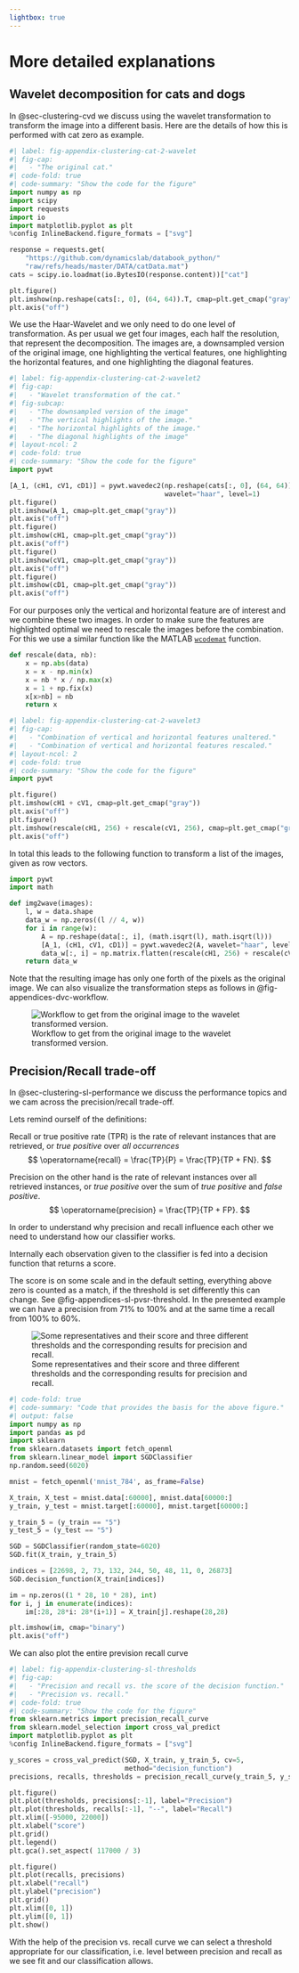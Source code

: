 ```yaml
---
lightbox: true
---
```

# More detailed explanations

## Wavelet decomposition for cats and dogs {#appendix-dvc}

In @sec-clustering-cvd we discuss using the wavelet transformation to transform the image into a different basis.
Here are the details of how this is performed with cat zero as example.

```python
#| label: fig-appendix-clustering-cat-2-wavelet
#| fig-cap:
#|   - "The original cat."
#| code-fold: true
#| code-summary: "Show the code for the figure"
import numpy as np
import scipy
import requests
import io
import matplotlib.pyplot as plt
%config InlineBackend.figure_formats = ["svg"]

response = requests.get(
    "https://github.com/dynamicslab/databook_python/"
    "raw/refs/heads/master/DATA/catData.mat")
cats = scipy.io.loadmat(io.BytesIO(response.content))["cat"]

plt.figure()
plt.imshow(np.reshape(cats[:, 0], (64, 64)).T, cmap=plt.get_cmap("gray"))
plt.axis("off")
```
We use the Haar-Wavelet and we only need to do one level of transformation.
As per usual we get four images, each half the resolution, that represent the decomposition.
The images are, a downsampled version of the original image, one highlighting the vertical features, one highlighting the horizontal features, and one highlighting the diagonal features.

```python
#| label: fig-appendix-clustering-cat-2-wavelet2
#| fig-cap:
#|   - "Wavelet transformation of the cat."
#| fig-subcap: 
#|   - "The downsampled version of the image"
#|   - "The vertical highlights of the image."
#|   - "The horizontal highlights of the image."
#|   - "The diagonal highlights of the image"
#| layout-ncol: 2
#| code-fold: true
#| code-summary: "Show the code for the figure"
import pywt

[A_1, (cH1, cV1, cD1)] = pywt.wavedec2(np.reshape(cats[:, 0], (64, 64)).T,
                                       wavelet="haar", level=1)
plt.figure()
plt.imshow(A_1, cmap=plt.get_cmap("gray"))
plt.axis("off")
plt.figure()
plt.imshow(cH1, cmap=plt.get_cmap("gray"))
plt.axis("off")
plt.figure()
plt.imshow(cV1, cmap=plt.get_cmap("gray"))
plt.axis("off")
plt.figure()
plt.imshow(cD1, cmap=plt.get_cmap("gray"))
plt.axis("off")
```

For our purposes only the vertical and horizontal feature are of interest and we combine these two images.
In order to make sure the features are highlighted optimal we need to rescale the images before the combination.
For this we use a similar function like the MATLAB [`wcodemat`](https://de.mathworks.com/help/wavelet/ref/wcodemat.html) function.

```python
def rescale(data, nb):
    x = np.abs(data)
    x = x - np.min(x)
    x = nb * x / np.max(x)
    x = 1 + np.fix(x)
    x[x>nb] = nb
    return x
```

```python
#| label: fig-appendix-clustering-cat-2-wavelet3
#| fig-cap:
#|   - "Combination of vertical and horizontal features unaltered."
#|   - "Combination of vertical and horizontal features rescaled."
#| layout-ncol: 2
#| code-fold: true
#| code-summary: "Show the code for the figure"
import pywt

plt.figure()
plt.imshow(cH1 + cV1, cmap=plt.get_cmap("gray"))
plt.axis("off")
plt.figure()
plt.imshow(rescale(cH1, 256) + rescale(cV1, 256), cmap=plt.get_cmap("gray"))
plt.axis("off")
```

In total this leads to the following function to transform a list of the images, given as row vectors.

```python
import pywt
import math

def img2wave(images):
    l, w = data.shape
    data_w = np.zeros((l // 4, w))
    for i in range(w):
        A = np.reshape(data[:, i], (math.isqrt(l), math.isqrt(l)))
        [A_1, (cH1, cV1, cD1)] = pywt.wavedec2(A, wavelet="haar", level=1)
        data_w[:, i] = np.matrix.flatten(rescale(cH1, 256) + rescale(cV1, 256))
    return data_w
```

Note that the resulting image has only one forth of the pixels as the original image.
We can also visualize the transformation steps as follows in @fig-appendices-dvc-workflow.

![Workflow to get from the original image to the wavelet transformed version.](../_assets/appendices/catvdogs_workflow){#fig-appendices-dvc-workflow}

## Precision/Recall trade-off {#appendix-pvsr}

In @sec-clustering-sl-performance we discuss the performance topics and we cam across the precision/recall trade-off.

Lets remind ourself of the definitions:

Recall or true positive rate (TPR) is the rate of relevant instances that are retrieved, or _true positive_ over _all occurrences_
$$
\operatorname{recall} = \frac{TP}{P} = \frac{TP}{TP + FN}.
$$  

Precision on the other hand is the rate of relevant instances over all retrieved instances, or _true positive_ over the sum of _true positive_ and _false positive_.
$$
\operatorname{precision} = \frac{TP}{TP + FP}.
$$

In order to understand why precision and recall influence each other we need to understand how our classifier works.

Internally each observation given to the classifier is fed into a decision function that returns a score. 

The score is on some scale and in the default setting, everything above zero is counted as a match, if the threshold is set differently this can change.
See @fig-appendices-sl-pvsr-threshold.
In the presented example we can have a precision from $71\%$ to $100\%$ and at the same time a recall from $100\%$ to $60\%$.

![Some representatives and their score and three different thresholds and the corresponding results for precision and recall.](../_assets/appendices/threshold){#fig-appendices-sl-pvsr-threshold}

```python
#| code-fold: true
#| code-summary: "Code that provides the basis for the above figure."
#| output: false
import numpy as np
import pandas as pd
import sklearn
from sklearn.datasets import fetch_openml
from sklearn.linear_model import SGDClassifier
np.random.seed(6020)

mnist = fetch_openml('mnist_784', as_frame=False)

X_train, X_test = mnist.data[:60000], mnist.data[60000:]
y_train, y_test = mnist.target[:60000], mnist.target[60000:]

y_train_5 = (y_train == "5")
y_test_5 = (y_test == "5")

SGD = SGDClassifier(random_state=6020)
SGD.fit(X_train, y_train_5)

indices = [22698, 2, 73, 132, 244, 50, 48, 11, 0, 26873]
SGD.decision_function(X_train[indices])

im = np.zeros((1 * 28, 10 * 28), int)
for i, j in enumerate(indices):
    im[:28, 28*i: 28*(i+1)] = X_train[j].reshape(28,28)

plt.imshow(im, cmap="binary")
plt.axis("off")
```

We can also plot the entire prevision recall curve 

```python
#| label: fig-appendix-clustering-sl-thresholds
#| fig-cap: 
#|   - "Precision and recall vs. the score of the decision function."
#|   - "Precision vs. recall."
#| code-fold: true
#| code-summary: "Show the code for the figure"
from sklearn.metrics import precision_recall_curve
from sklearn.model_selection import cross_val_predict
import matplotlib.pyplot as plt
%config InlineBackend.figure_formats = ["svg"]

y_scores = cross_val_predict(SGD, X_train, y_train_5, cv=5,
                             method="decision_function")
precisions, recalls, thresholds = precision_recall_curve(y_train_5, y_scores)

plt.figure()
plt.plot(thresholds, precisions[:-1], label="Precision")
plt.plot(thresholds, recalls[:-1], "--", label="Recall")
plt.xlim([-95000, 22000])
plt.xlabel("score")
plt.grid()
plt.legend()
plt.gca().set_aspect( 117000 / 3)

plt.figure()
plt.plot(recalls, precisions)
plt.xlabel("recall")
plt.ylabel("precision")
plt.grid()
plt.xlim([0, 1])
plt.ylim([0, 1])
plt.show()
```

With the help of the precision vs. recall curve we can select a threshold appropriate for our classification, i.e. level between precision and recall as we see fit and our classification allows.